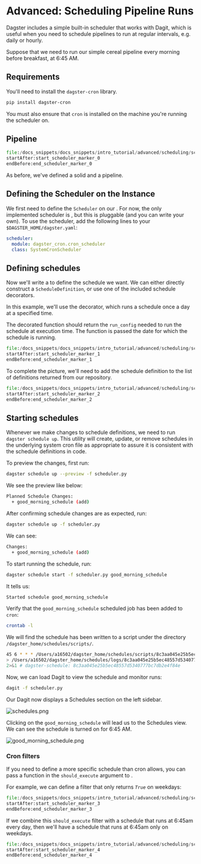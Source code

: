 
<DynamicMetaTags
  title="Advanced Tutorials | Dagster"
  description="Dagster includes a simple built-in scheduler that enables to run pipelines at regular
  intervals."
/>


# Advanced: Scheduling Pipeline Runs

<CodeReferenceLink filePath="examples/docs_snippets/docs_snippets/intro_tutorial/advanced/scheduling/" />

Dagster includes a simple built-in scheduler that works with Dagit, which is useful when you need to
schedule pipelines to run at regular intervals, e.g. daily or hourly.

Suppose that we need to run our simple cereal pipeline every morning before breakfast, at 6:45 AM.

## Requirements

You'll need to install the `dagster-cron` library.

```bash
pip install dagster-cron
```

You must also ensure that `cron` is installed on the machine you're running the scheduler on.

## Pipeline

```python literalinclude showLines caption=scheduler.py
file:/docs_snippets/docs_snippets/intro_tutorial/advanced/scheduling/scheduler.py
startAfter:start_scheduler_marker_0
endBefore:end_scheduler_marker_0
```

As before, we've defined a solid and a pipeline.

## Defining the Scheduler on the Instance

We first need to define the `Scheduler` on our <PyObject module="dagster" object="DagsterInstance" />.
For now, the only implemented scheduler is <PyObject module="dagster_cron" object="SystemCronScheduler"/>,
but this is pluggable (and you can write your own). To use the scheduler, add the following lines
to your `$DAGSTER_HOME/dagster.yaml`:

```yaml
scheduler:
  module: dagster_cron.cron_scheduler
  class: SystemCronScheduler
```

## Defining schedules

Now we'll write a <PyObject module="dagster" object="ScheduleDefinition" /> to define the schedule
we want. We can either directly construct a `ScheduleDefinition`, or use one of the included schedule
decorators.

In this example, we'll use the <PyObject module="dagster" object="daily_schedule" displayText="@daily_schedule" />
decorator, which runs a schedule once a day at a specified time.

The decorated function should return the `run_config` needed to run the schedule at execution time.
The function is passed the date for which the schedule is running.

```python literalinclude showLines startLine=31 caption=scheduler.py
file:/docs_snippets/docs_snippets/intro_tutorial/advanced/scheduling/scheduler.py
startAfter:start_scheduler_marker_1
endBefore:end_scheduler_marker_1
```

To complete the picture, we'll need to add the schedule definition to the list of definitions returned
from our repository.

```python literalinclude showLines startLine=49 caption=scheduler.py
file:/docs_snippets/docs_snippets/intro_tutorial/advanced/scheduling/scheduler.py
startAfter:start_scheduler_marker_2
endBefore:end_scheduler_marker_2
```

## Starting schedules

Whenever we make changes to schedule definitions, we need to run `dagster schedule up`. This utility
will create, update, or remove schedules in the underlying system cron file as appropriate to assure
it is consistent with the schedule definitions in code.

To preview the changes, first run:

```bash
dagster schedule up --preview -f scheduler.py
```

We see the preview like below:

```bash
Planned Schedule Changes:
  + good_morning_schedule (add)
```

After confirming schedule changes are as expected, run:

```bash
dagster schedule up -f scheduler.py
```

We can see:

```bash
Changes:
  + good_morning_schedule (add)
```

To start running the schedule, run:

```bash
dagster schedule start -f scheduler.py good_morning_schedule
```

It tells us:

```bash
Started schedule good_morning_schedule
```

Verify that the `good_morning_schedule` scheduled job has been added to `cron`:

```bash
crontab -l
```

We will find the schedule has been written to a script under the directory `/dagster_home/schedules/scripts/`.

```bash
45 6 * * * /Users/a16502/dagster_home/schedules/scripts/8c3aa045e25b5ec48557d5340777bc7db2e4f84e.sh
> /Users/a16502/dagster_home/schedules/logs/8c3aa045e25b5ec48557d5340777bc7db2e4f84e/scheduler.log
2>&1 # dagster-schedule: 8c3aa045e25b5ec48557d5340777bc7db2e4f84e
```

Now, we can load Dagit to view the schedule and monitor runs:

```bash
dagit -f scheduler.py
```

Our Dagit now displays a Schedules section on the left sidebar.

![schedules.png](/assets/images/tutorial/schedules.png)

Clicking on the `good_morning_schedule` will lead us to the Schedules view.
We can see the schedule is turned on for 6:45 AM.

![good_morning_schedule.png](/assets/images/tutorial/good_morning_schedule.png)

### Cron filters

If you need to define a more specific schedule than cron allows, you can pass a function in the
`should_execute` argument to <PyObject module="dagster" object="ScheduleDefinition" />.

For example, we can define a filter that only returns _`True`_ on weekdays:

```python literalinclude showLines startLine=57 caption=scheduler.py
file:/docs_snippets/docs_snippets/intro_tutorial/advanced/scheduling/scheduler.py
startAfter:start_scheduler_marker_3
endBefore:end_scheduler_marker_3
```

If we combine this `should_execute` filter with a
schedule that runs at 6:45am every day, then we'll
have a schedule that runs at 6:45am only on weekdays.

```python literalinclude showLines startLine=66 caption=scheduler.py
file:/docs_snippets/docs_snippets/intro_tutorial/advanced/scheduling/scheduler.py
startAfter:start_scheduler_marker_4
endBefore:end_scheduler_marker_4
```
